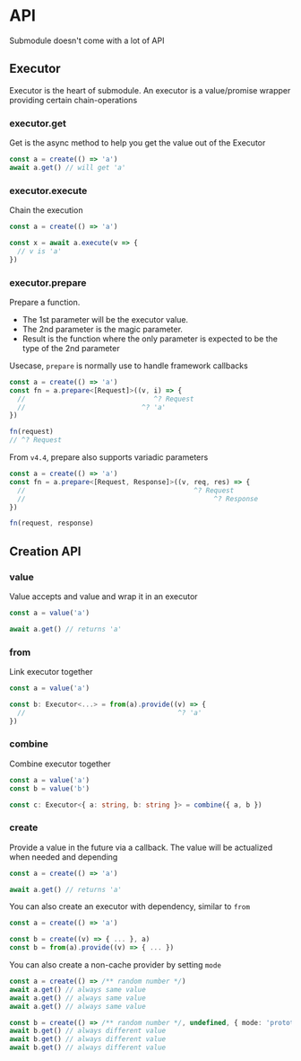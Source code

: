 # API

Submodule doesn't come with a lot of API

## Executor

Executor is the heart of submodule. An executor is a value/promise wrapper providing certain chain-operations

### executor.get

Get is the async method to help you get the value out of the Executor

```typescript
const a = create(() => 'a')
await a.get() // will get 'a'
```

### executor.execute

Chain the execution

```typescript
const a = create(() => 'a')

const x = await a.execute(v => {
  // v is 'a' 
})
```

### executor.prepare

Prepare a function. 
- The 1st parameter will be the executor value. 
- The 2nd parameter is the magic parameter.
- Result is the function where the only parameter is expected to be the type of the 2nd parameter

Usecase, `prepare` is normally use to handle framework callbacks

```typescript
const a = create(() => 'a')
const fn = a.prepare<[Request]>((v, i) => {
  //                                ^? Request
  //                             ^? 'a'
})

fn(request) 
// ^? Request
```

From `v4.4`, prepare also supports variadic parameters

```typescript
const a = create(() => 'a')
const fn = a.prepare<[Request, Response]>((v, req, res) => {
  //                                          ^? Request
  //                                               ^? Response
})

fn(request, response) 
```

## Creation API

### value

Value accepts and value and wrap it in an executor

```typescript
const a = value('a')

await a.get() // returns 'a'
```

### from

Link executor together

```typescript
const a = value('a')

const b: Executor<...> = from(a).provide((v) => {
  //                                      ^? 'a'
})
```

### combine

Combine executor together

```typescript
const a = value('a')
const b = value('b')

const c: Executor<{ a: string, b: string }> = combine({ a, b })
```

### create

Provide a value in the future via a callback. The value will be actualized when needed and depending 

```typescript
const a = create(() => 'a')

await a.get() // returns 'a'
```

You can also create an executor with dependency, similar to `from`

```typescript
const a = create(() => 'a')

const b = create((v) => { ... }, a)
const b = from(a).provide((v) => { ... })
```

You can also create a non-cache provider by setting `mode`

```typescript
const a = create(() => /** random number */)
await a.get() // always same value
await a.get() // always same value
await a.get() // always same value

const b = create(() => /** random number */, undefined, { mode: 'prototype' })
await b.get() // always different value
await b.get() // always different value
await b.get() // always different value
```
